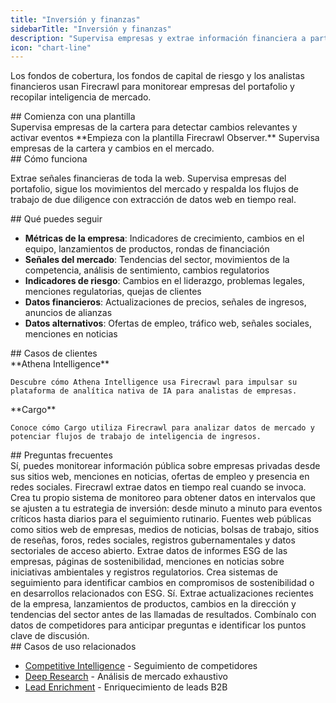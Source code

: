 ```yaml
---
title: "Inversión y finanzas"
sidebarTitle: "Inversión y finanzas"
description: "Supervisa empresas y extrae información financiera a partir de datos web"
icon: "chart-line"
---
```


Los fondos de cobertura, los fondos de capital de riesgo y los analistas financieros usan Firecrawl para monitorear empresas del portafolio y recopilar inteligencia de mercado.

<div id="start-with-a-template">
  ## Comienza con una plantilla
</div>

<Card title="Firecrawl Observer" icon="github" href="https://github.com/mendableai/firecrawl-observer">
  Supervisa empresas de la cartera para detectar cambios relevantes y activar eventos
</Card>

<Note>
  **Empieza con la plantilla Firecrawl Observer.** Supervisa empresas de la cartera y cambios en el mercado.
</Note>

<div id="how-it-works">
  ## Cómo funciona
</div>

Extrae señales financieras de toda la web. Supervisa empresas del portafolio, sigue los movimientos del mercado y respalda los flujos de trabajo de due diligence con extracción de datos web en tiempo real.

<div id="what-you-can-track">
  ## Qué puedes seguir
</div>

* **Métricas de la empresa**: Indicadores de crecimiento, cambios en el equipo, lanzamientos de productos, rondas de financiación
* **Señales del mercado**: Tendencias del sector, movimientos de la competencia, análisis de sentimiento, cambios regulatorios
* **Indicadores de riesgo**: Cambios en el liderazgo, problemas legales, menciones regulatorias, quejas de clientes
* **Datos financieros**: Actualizaciones de precios, señales de ingresos, anuncios de alianzas
* **Datos alternativos**: Ofertas de empleo, tráfico web, señales sociales, menciones en noticias

<div id="customer-stories">
  ## Casos de clientes
</div>

<CardGroup cols={2}>
  <Card href="https://www.firecrawl.dev/blog/how-athena-intelligence-empowers-analysts-with-firecrawl">
    **Athena Intelligence**

    Descubre cómo Athena Intelligence usa Firecrawl para impulsar su plataforma de analítica nativa de IA para analistas de empresas.
  </Card>

  <Card href="https://www.firecrawl.dev/blog/how-cargo-empowers-gtm-teams-with-firecrawl">
    **Cargo**

    Conoce cómo Cargo utiliza Firecrawl para analizar datos de mercado y potenciar flujos de trabajo de inteligencia de ingresos.
  </Card>
</CardGroup>

<div id="faqs">
  ## Preguntas frecuentes
</div>

<AccordionGroup>
  <Accordion title="¿Puedo hacer seguimiento de empresas privadas?">
    Sí, puedes monitorear información pública sobre empresas privadas desde sus sitios web, menciones en noticias, ofertas de empleo y presencia en redes sociales.
  </Accordion>

  <Accordion title="¿Qué tan en tiempo real son los datos?">
    Firecrawl extrae datos en tiempo real cuando se invoca. Crea tu propio sistema de monitoreo para obtener datos en intervalos que se ajusten a tu estrategia de inversión: desde minuto a minuto para eventos críticos hasta diarios para el seguimiento rutinario.
  </Accordion>

  <Accordion title="¿Qué fuentes de datos alternativas puedo monitorear?">
    Fuentes web públicas como sitios web de empresas, medios de noticias, bolsas de trabajo, sitios de reseñas, foros, redes sociales, registros gubernamentales y datos sectoriales de acceso abierto.
  </Accordion>

  <Accordion title="¿Cómo puedo rastrear señales de ESG y sostenibilidad?">
    Extrae datos de informes ESG de las empresas, páginas de sostenibilidad, menciones en noticias sobre iniciativas ambientales y registros regulatorios. Crea sistemas de seguimiento para identificar cambios en compromisos de sostenibilidad o en desarrollos relacionados con ESG.
  </Accordion>

  <Accordion title="¿Puede Firecrawl ayudar con la preparación de llamadas de resultados?">
    Sí. Extrae actualizaciones recientes de la empresa, lanzamientos de productos, cambios en la dirección y tendencias del sector antes de las llamadas de resultados. Combínalo con datos de competidores para anticipar preguntas e identificar los puntos clave de discusión.
  </Accordion>
</AccordionGroup>

<div id="related-use-cases">
  ## Casos de uso relacionados
</div>

* [Competitive Intelligence](/es/use-cases/competitive-intelligence) - Seguimiento de competidores
* [Deep Research](/es/use-cases/deep-research) - Análisis de mercado exhaustivo
* [Lead Enrichment](/es/use-cases/lead-enrichment) - Enriquecimiento de leads B2B